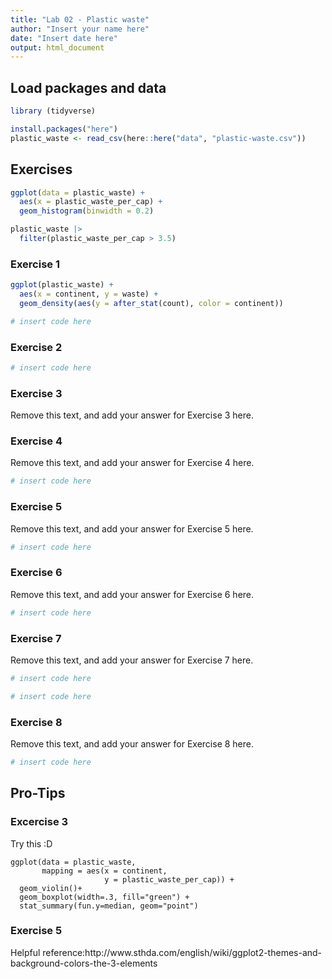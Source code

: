 ```yaml
---
title: "Lab 02 - Plastic waste"
author: "Insert your name here"
date: "Insert date here"
output: html_document
---
```


## Load packages and data

```r
library (tidyverse)
```

```r
install.packages("here")
plastic_waste <- read_csv(here::here("data", "plastic-waste.csv"))
```

## Exercises
```r
ggplot(data = plastic_waste) +
  aes(x = plastic_waste_per_cap) +
  geom_histogram(binwidth = 0.2)
```
```r
plastic_waste |>
  filter(plastic_waste_per_cap > 3.5)
```
### Exercise 1
```r
ggplot(plastic_waste) +
  aes(x = continent, y = waste) +
  geom_density(aes(y = after_stat(count), color = continent)) 
```

```r
# insert code here
```

### Exercise 2

```r
# insert code here
```

### Exercise 3

Remove this text, and add your answer for Exercise 3 here.

### Exercise 4

Remove this text, and add your answer for Exercise 4 here.

```r
# insert code here
```

### Exercise 5

Remove this text, and add your answer for Exercise 5 here.

```r
# insert code here
```

### Exercise 6

Remove this text, and add your answer for Exercise 6 here.

```r
# insert code here
```

### Exercise 7

Remove this text, and add your answer for Exercise 7 here.

```r
# insert code here
```

```r
# insert code here
```

### Exercise 8

Remove this text, and add your answer for Exercise 8 here.

```r
# insert code here
```

## Pro-Tips

### Excercise 3

Try this :D

```
ggplot(data = plastic_waste, 
       mapping = aes(x = continent, 
                     y = plastic_waste_per_cap)) +
  geom_violin()+
  geom_boxplot(width=.3, fill="green") +
  stat_summary(fun.y=median, geom="point") 
```

### Exercise 5 

Helpful reference:http://www.sthda.com/english/wiki/ggplot2-themes-and-background-colors-the-3-elements


